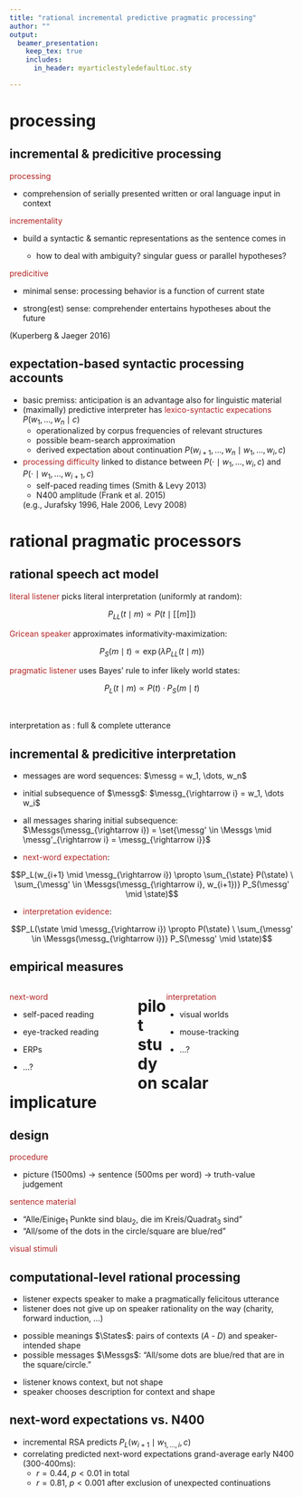 ```yaml
---
title: "rational incremental predictive pragmatic processing"
author: ""
output: 
  beamer_presentation:
    keep_tex: true
    includes:
      in_header: myarticlestyledefaultLoc.sty

---
```



# processing

## incremental & predicitive processing

<span style = "color:firebrick">processing</span>

- comprehension of serially presented written or oral language input in context


<span style = "color:firebrick">incrementality</span>

- build a syntactic & semantic representations as the sentence comes in
    
    - how to deal with ambiguity? singular guess or parallel hypotheses?

<span style = "color:firebrick">predicitive</span>

- minimal sense: processing behavior is a function of current state

- strong(est) sense: comprehender entertains hypotheses about the future


\bigskip

\hfill  (Kuperberg & Jaeger 2016)


## expectation-based syntactic processing accounts

- basic premiss: anticipation is an advantage also for linguistic material
- (maximally) predictive interpreter has <span style = "color:firebrick">lexico-syntactic expecations</span> $P(w_1, \dots, w_n \mid c)$
    - operationalized by corpus frequencies of relevant structures
    - possible beam-search approximation
    - derived expectation about continuation $P(w_{i+1}, \dots, w_n \mid w_1, \dots, w_i, c)$

- <span style = "color:firebrick">processing difficulty</span> linked to distance between $P(\cdot \mid  w_1, \dots, w_i, c)$ and  $P(\cdot \mid w_1, \dots, w_{i+1}, c)$
    - self-paced reading times (Smith & Levy 2013)
    - N400 amplitude (Frank et al. 2015)

  \bigskip
  
  \hfill (e.g., Jurafsky 1996, Hale 2006, Levy 2008)


# rational pragmatic processors

## rational speech act model

<span style = "color:firebrick">literal listener</span> picks literal interpretation (uniformly at random):

$$ P_{LL}(t \mid m) \propto P(t \mid [\![m]\!]) $$

<span style = "color:firebrick">Gricean speaker</span> approximates informativity-maximization:

$$ P_{S}(m \mid t) \propto \exp( \lambda P_{LL}(t \mid m)) $$

<span style = "color:firebrick">pragmatic listener</span> uses Bayes' rule to infer likely world states:

$$ P_L(t \mid m ) \propto P(t) \cdot P_S(m \mid t) $$

<span style = "color:white"> &nbsp; </span>

\bigskip

\hfill interpretation as \textcolor{blue}{holistic}: full & complete utterance



## incremental & predicitive interpretation

- messages are word sequences: $\messg = w_1, \dots, w_n$

- initial subsequence of $\messg$: $\messg_{\rightarrow i} = w_1, \dots w_i$

- all messages sharing initial subsequence: $\Messgs(\messg_{\rightarrow i}) = \set{\messg' \in \Messgs \mid \messg'_{\rightarrow i} =
  \messg_{\rightarrow i}}$

- <span style = "color:firebrick">next-word expectation</span>:

$$P_L(w_{i+1} \mid \messg_{\rightarrow i}) \propto \sum_{\state} P(\state) \ \sum_{\messg' \in
    \Messgs(\messg_{\rightarrow i}, w_{i+1})} P_S(\messg' \mid \state)$$

- <span style = "color:firebrick">interpretation evidence</span>:

$$P_L(\state \mid \messg_{\rightarrow i}) \propto P(\state) \ \sum_{\messg' \in
    \Messgs(\messg_{\rightarrow i})} P_S(\messg' \mid \state)$$

## empirical measures

<div style = "float:left; width:45%;">
  
  <span style = "color:firebrick">next-word</span>
  
  - self-paced reading
  
  - eye-tracked reading
  
  - ERPs
  
  - ...?
  
</div>
<div style = "float:right; width:45%;">
  
  <span style = "color:firebrick">interpretation</span>
  
  - visual worlds
  
  - mouse-tracking
  
  - ...?
  
  
</div>  

# pilot study on scalar implicature


## design

<span style = "color:firebrick">procedure</span>

- picture (1500ms) -> sentence (500ms per word) -> truth-value judgement

<span style = "color:firebrick"> sentence material </span>

- "Alle/Einige$_1$ Punkte sind blau$_2$, die im Kreis/Quadrat$_3$ sind"
- "All/some of the dots in the circle/square are blue/red"

<span style = "color:firebrick">visual stimuli</span>


\begin{center}
\includegraphics[width = \textwidth]{pics/Augurzky_stimuli.png}
\end{center}

## computational-level rational processing

\textcolor{blue}{general assumptions}

- listener expects speaker to make a pragmatically felicitous utterance
- listener does not give up on speaker rationality on the way (charity, forward induction, ...)


\textcolor{blue}{experimental microcosmos assumption}

- possible meanings $\States$: pairs of contexts ($A$ - $D$) and speaker-intended shape
- possible messages $\Messgs$: "All/some dots are blue/red that are in the square/circle."

\textcolor{blue}{specific assumptions}

- listener knows context, but not shape
- speaker chooses description for context and shape

## next-word expectations vs. N400

- incremental RSA predicts $P_L(w_{i+1} \mid w_{1,\dots,i}, c)$
- correlating predicted next-word expectations grand-average early N400 (300-400ms):
    - $r= 0.44$, $p < 0.01$ in total
    - $r = 0.81$, $p < 0.001$ after exclusion of unexpected continuations

\begin{center}
\includegraphics[width = \textwidth]{pics/combined_plots.png}
\end{center}




